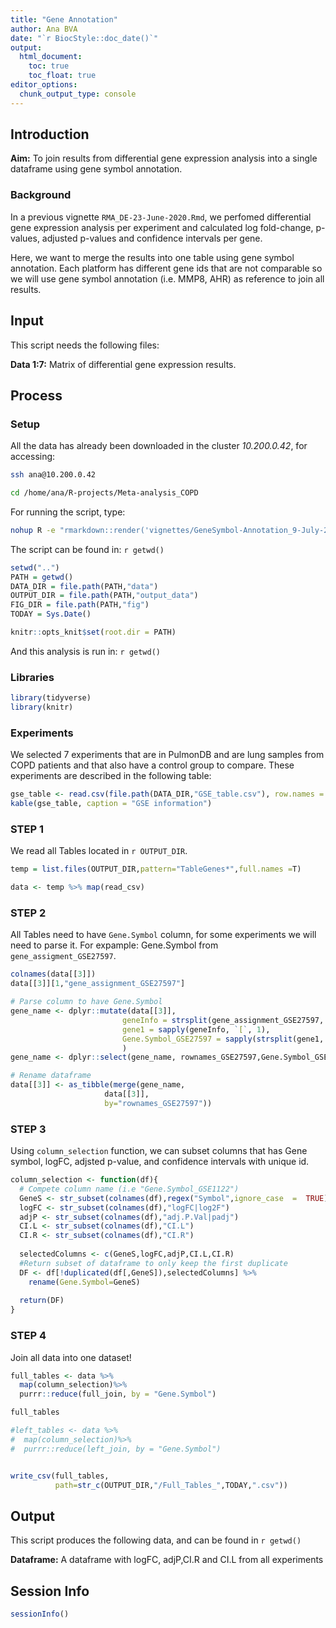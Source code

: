 ```yaml
---
title: "Gene Annotation"
author: Ana BVA
date: "`r BiocStyle::doc_date()`"
output:
  html_document:
    toc: true
    toc_float: true
editor_options: 
  chunk_output_type: console
---
```


## Introduction

<div class="alert alert-info">
  <strong>Aim:</strong> To join results from differential gene expression
  analysis into a single dataframe using gene symbol annotation.
</div>

### Background 

In a previous vignette `RMA_DE-23-June-2020.Rmd`, we perfomed differential gene 
expression analysis per experiment and calculated log fold-change, p-values,
adjusted p-values and confidence intervals per gene.

Here, we want to merge the results into one table using gene symbol annotation. 
Each platform has different gene ids that are not comparable so we will use 
gene symbol annotation (i.e. MMP8, AHR) as reference to join all results.


## Input

This script needs the following files:

<div class="alert alert-warning">
  <strong>Data 1:7:</strong> Matrix of differential gene expression results.  
</div>

## Process

### Setup

All the data has already been downloaded in the cluster *10.200.0.42*, for 
accessing:

```bash
ssh ana@10.200.0.42

cd /home/ana/R-projects/Meta-analysis_COPD
```


For running the script, type:

```bash
nohup R -e "rmarkdown::render('vignettes/GeneSymbol-Annotation_9-July-2020.Rmd')" & > genesymbol.out
```


The script can be found in: `r getwd() `

```r
setwd("..")
PATH = getwd()
DATA_DIR = file.path(PATH,"data")
OUTPUT_DIR = file.path(PATH,"output_data")
FIG_DIR = file.path(PATH,"fig")
TODAY = Sys.Date()

knitr::opts_knit$set(root.dir = PATH)
```

And this analysis is run in: `r getwd() `

### Libraries

```r
library(tidyverse)
library(knitr)
```

### Experiments

We selected 7 experiments that are in PulmonDB and are lung samples from COPD patients 
and that also have a control group to compare. These experiments are described 
in the following table:


```r
gse_table <- read.csv(file.path(DATA_DIR,"GSE_table.csv"), row.names = 1)
kable(gse_table, caption = "GSE information")
```


### STEP 1

We read all Tables located in `r OUTPUT_DIR`.

```r
temp = list.files(OUTPUT_DIR,pattern="TableGenes*",full.names =T)

data <- temp %>% map(read_csv)

```

### STEP 2

All Tables need to have `Gene.Symbol` column, for some experiments we will need 
to parse it. For expample: Gene.Symbol from `gene_assigment_GSE27597`.

```r
colnames(data[[3]])
data[[3]][1,"gene_assignment_GSE27597"]

# Parse column to have Gene.Symbol
gene_name <- dplyr::mutate(data[[3]],
                         geneInfo = strsplit(gene_assignment_GSE27597, " /// "),
                         gene1 = sapply(geneInfo, `[`, 1),
                         Gene.Symbol_GSE27597 = sapply(strsplit(gene1, " // "), `[`, 2)
                         )
gene_name <- dplyr::select(gene_name, rownames_GSE27597,Gene.Symbol_GSE27597)

# Rename dataframe
data[[3]] <- as_tibble(merge(gene_name,
                     data[[3]],
                     by="rownames_GSE27597"))

```


### STEP 3

Using `column_selection` function, we can subset columns that has Gene symbol,
logFC, adjsted p-value, and confidence intervals with unique id. 

```r

column_selection <- function(df){
  # Compete column name (i.e "Gene.Symbol_GSE1122")
  GeneS <- str_subset(colnames(df),regex("Symbol",ignore_case  =  TRUE))
  logFC <- str_subset(colnames(df),"logFC|log2F")
  adjP <- str_subset(colnames(df),"adj.P.Val|padj")
  CI.L <- str_subset(colnames(df),"CI.L")
  CI.R <- str_subset(colnames(df),"CI.R")
  
  selectedColumns <- c(GeneS,logFC,adjP,CI.L,CI.R)
  #Return subset of dataframe to only keep the first duplicate
  DF <- df[!duplicated(df[,GeneS]),selectedColumns] %>%
    rename(Gene.Symbol=GeneS)
  
  return(DF)
}

```

### STEP 4

Join all data into one dataset!

```r
full_tables <- data %>% 
  map(column_selection)%>% 
  purrr::reduce(full_join, by = "Gene.Symbol")

full_tables  

#left_tables <- data %>% 
#  map(column_selection)%>% 
#  purrr::reduce(left_join, by = "Gene.Symbol")


write_csv(full_tables,
          path=str_c(OUTPUT_DIR,"/Full_Tables_",TODAY,".csv"))
```


## Output

This script produces the following data, and can be found in `r getwd() ` 

<div class="alert alert-success">
  <strong>Dataframe:</strong> A dataframe with logFC, adjP,CI.R and CI.L from all experiments
</div>

## Session Info

```r
sessionInfo()
```





